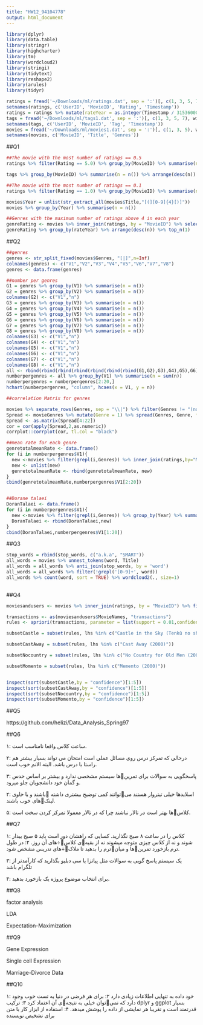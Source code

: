 ```yaml
---
title: "HW12_94104778"
output: html_document
---
```


```r
library(dplyr)
library(data.table)
library(stringr)
library(highcharter)
library(tm)
library(wordcloud2)
library(stringi)
library(tidytext)
library(reshape2)
library(arules)
library(tidyr)
```


```r
ratings = fread('~/Downloads/ml/ratings.dat', sep = ':')[, c(1, 3, 5, 7), with = FALSE]
setnames(ratings, c('UserID', 'MovieID', 'Rating', 'Timestamp'))
ratings = ratings %>% mutate(rateYear = as.integer(Timestamp / 31536000) + 1970)
tags = fread('~/Downloads/ml/tags1.dat', sep = ':')[, c(1, 3, 5, 7), with = FALSE]
setnames(tags, c('UserID', 'MovieID', 'Tag', 'Timestamp'))
movies = fread('~/Downloads/ml/movies1.dat', sep = ':')[, c(1, 3, 5), with = FALSE]
setnames(movies, c('MovieID', 'Title', 'Genres'))

```

##Q1

```r
##The movie with the most number of ratings == 0.5
ratings %>% filter(Rating == 5.0) %>% group_by(MovieID) %>% summarise(n = n()) %>% arrange(desc(n)) %>% top_n(1) %>% inner_join(movies, by = "MovieID") %>% select(Title)

tags %>% group_by(MovieID) %>% summarise(n = n()) %>% arrange(desc(n)) %>% top_n(1) %>% inner_join(movies, by = "MovieID") %>% select(Title)

##The movie with the most number of ratings == 0.1
ratings %>% filter(Rating == 1.0) %>% group_by(MovieID) %>% summarise(n = n()) %>% arrange(desc(n)) %>% top_n(1) %>% inner_join(movies, by = "MovieID") %>% select(Title)

movies$Year = unlist(str_extract_all(movies$Title,"[(][0-9]{4}[)]"))
movies %>% group_by(Year) %>% summarise(n = n())

##Genres with the maximum number of ratings above 4 in each year
genreRating <- movies %>% inner_join(ratings, by = "MovieID") %>% select(rateYear,Genres,Rating) %>% filter(Rating >= 4.0)  %>% group_by(rateYear,Genres) %>% summarise(n = n())
genreRating %>% group_by(rateYear) %>% arrange(desc(n)) %>% top_n(1)
```

##Q2

```r

##genres
genres <- str_split_fixed(movies$Genres, "[|]",n=Inf)
colnames(genres) <- c("V1","V2","V3","V4","V5","V6","V7","V8")
genres <- data.frame(genres)

##number per genres
G1 = genres %>% group_by(V1) %>% summarise(n = n())
G2 = genres %>% group_by(V2) %>% summarise(n = n()) 
colnames(G2) <- c("V1","n")
G3 = genres %>% group_by(V3) %>% summarise(n = n())
G4 = genres %>% group_by(V4) %>% summarise(n = n())
G5 = genres %>% group_by(V5) %>% summarise(n = n())
G6 = genres %>% group_by(V6) %>% summarise(n = n())
G7 = genres %>% group_by(V7) %>% summarise(n = n())
G8 = genres %>% group_by(V8) %>% summarise(n = n())
colnames(G3) <- c("V1","n")
colnames(G4) <- c("V1","n")
colnames(G5) <- c("V1","n")
colnames(G6) <- c("V1","n")
colnames(G7) <- c("V1","n")
colnames(G8) <- c("V1","n")
all <- rbind(rbind(rbind(rbind(rbind(rbind(rbind(G1,G2),G3),G4),G5),G6),G7),G8)
numberpergenres <- all %>% group_by(V1) %>% summarise(n = sum(n))
numberpergenres = numberpergenres[2:20,]
hchart(numberpergenres, "column", hcaes(x = V1, y = n))

##correlation Matrix for genres

movies %>% separate_rows(Genres, sep = "\\|") %>% filter(Genres != "(no genres listed)") -> movieGenres
Spread <- movieGenres %>% mutate(Genre = 1) %>% spread(Genres, Genre, fill = 0) 
Spread <- as.matrix(Spread[4:22])
cor = cor(apply(Spread,2,as.numeric))
corrplot::corrplot(cor, tl.col = "black")

##mean rate for each genre
genretotalmeanRate <- data.frame()
for (i in numberpergenres$V1){
  new <-movies %>% filter(grepl(i,Genres)) %>% inner_join(ratings,by="MovieID") %>% mutate(totalRate = mean(Rating,na.rm = T)) %>% select(totalRate) %>% head(1)
  new <- unlist(new)
  genretotalmeanRate <- rbind(genretotalmeanRate, new)
}
cbind(genretotalmeanRate,numberpergenres$V1[2:20])


##Dorane talaei
DoranTalaei <- data.frame()
for (i in numberpergenres$V1){
  new <-movies %>% filter(grepl(i,Genres)) %>% group_by(Year) %>% summarise(n = n()) %>% arrange(desc(n)) %>% top_n(1)
  DoranTalaei <- rbind(DoranTalaei,new)
}
cbind(DoranTalaei,numberpergenres$V1[1:20])
```

##Q3

```r
stop_words = rbind(stop_words, c("a.k.a", "SMART"))
all_words = movies %>% unnest_tokens(word, Title)
all_words = all_words %>% anti_join(stop_words, by = 'word')
all_words = all_words %>% filter(!grepl('[0-9]+', word))
all_words %>% count(word, sort = TRUE) %>% wordcloud2(., size=1)
                                                      
```

##Q4

```r
moviesandusers <- movies %>% inner_join(ratings, by = "MovieID") %>% filter(Rating >=3) %>% group_by(UserID) %>% summarise(MovieNames = list(c(Title)))

transactions <- as(moviesandusers$MovieNames, "transactions")
rules <- apriori(transactions, parameter = list(support = 0.01,confidence = 0.25, minlen = 2))

subsetCastle = subset(rules, lhs %in% c("Castle in the Sky (Tenkû no shiro Rapyuta) (1986)"))

subsetCastAway = subset(rules, lhs %in% c("Cast Away (2000)"))

subsetNocountry = subset(rules, lhs %in% c("No Country for Old Men (2007)"))

subsetMomento = subset(rules, lhs %in% c("Memento (2000)"))


inspect(sort(subsetCastle,by = "confidence")[1:5])
inspect(sort(subsetCastAway,by = "confidence")[1:5])
inspect(sort(subsetNocountry,by = "confidence")[1:5])
inspect(sort(subsetMomento,by = "confidence")[1:5])

```

##Q5

https://github.com/helizi/Data_Analysis_Spring97


##Q6

۱: ساعت کلاس واقعا نامناسب است.

۲: درحالی که تمرکز درس روی مسائل عملی است امتحان می تواند بسیار بیشتر هم راستا با درس باشد. البته الانم خوب است.

۳: پاسخگویی به سوالات برای تمرینها سیستم مشخصی ندارد و بیشتر بر اساس حدس و گمان خود دانشجویان جلو میرود.

۴: اسلایدها خیلی تیتروار هستند میتوانند کمی توضیح بیشتری داشته باشند و یا حاوی لینکهای خوب باشند.

۵: کلاسها بهتر است در تالار نباشند چرا که در تالار معمولا تمرکز کردن سخت است.

##Q7

<p dir = "rtl">
۱: کلاس را در ساعت ۸ صبح نگذارید. کسایی که راهشان دور است باید ۵ صبح بیدار شوند و نه از کلاس چیزی متوجه میشوند نه از بقیهی کلاس÷های آن روز.
۲: در طول ترم بازخورد تمرینها و میانترم را بدهید تا ملاک÷های تدریس مشخص شود.

۳: یک سیستم پاسخ گویی به سوالات مثل پیاتزا یا سی دبلیو بگذارید که کارآمدتر از تلگرام باشد

۴: برای انتخاب موضوع پروژه یک بازخورد بدهید.

</p>



##Q8

factor analysis

LDA

Expectation-Maximization 


##Q9

Gene Expression

Single cell Expression

Marriage-Divorce Data

##Q10

۱: خود داده به تنهایی اطلاعات زیادی دارد
۲: برای هر فرضی در دنیا یه تست خوب وجود دارد که نمیتوان خیلی به نتیجهی آن اعتماد کرد
۳: ترکیب dplyr و ggplot بسیار قدرتمند است و تقریبا هر نمایشی از داده را پوشش میدهد.
۴: استفاده از ابزار کار با متن برای تشخیص نویسنده